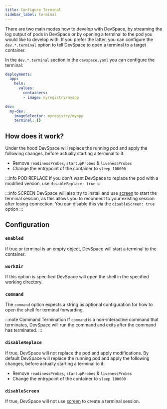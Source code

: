 ```yaml
---
title: Configure Terminal
sidebar_label: terminal
---
```



There are two main modes how to develop with DevSpace, by streaming the log output of pods in DevSpace or by opening a terminal to the pod you would like to develop with. If you prefer the latter, you can configure the `dev.*.terminal` option to tell DevSpace to open a terminal to a target container.

In the `dev.*.terminal` section in the `devspace.yaml` you can configure the terminal:
```yaml
deployments:
  app:
    helm:
      values:
        containers:
        - image: myregistry/myapp

dev:
  my-dev:
    imageSelector: myregistry/myapp
    terminal: {}
```

## How does it work?

Under the hood DevSpace will replace the running pod and apply the following changes, before actually starting a terminal to it:
- Remove `readinessProbes`, `startupProbes` & `livenessProbes`
- Change the entrypoint of the container to `sleep 100000`

:::info POD REPLACE
If you don't want DevSpace to replace the pod with a modified version, use `disableReplace: true`
:::

:::info SCREEN
DevSpace will also try to install and use [screen](https://linuxize.com/post/how-to-use-linux-screen/) to start the terminal session, as this allows you to reconnect to your existing session after losing connection. You can disable this via the `disableScreen: true` option
:::

## Configuration

### `enabled`

If true or terminal is an empty object, DevSpace will start a terminal to the container.

### `workDir`
If this option is specified DevSpace will open the shell in the specified working directory.

### `command`
The `command` option expects a string as optional configuration for how to open the shell for terminal forwarding.

:::note Command Termination
If `command` is a non-interactive command that terminates, DevSpace will run the command and exits after the command has terminated.
:::

### `disableReplace`

If true, DevSpace will not replace the pod and apply modifications. By default DevSpace will replace the running pod and apply the following changes, before actually starting a terminal to it:
- Remove `readinessProbes`, `startupProbes` & `livenessProbes`
- Change the entrypoint of the container to `sleep 100000`

### `disableScreen`

If true, DevSpace will not use [screen](https://linuxize.com/post/how-to-use-linux-screen/) to create a terminal session.

